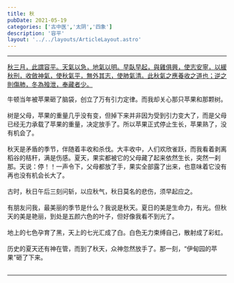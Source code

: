 ```yaml
---
title: 秋
pubDate: 2021-05-19
categories: ['古中医','太阴','四象']
description: '容平'
layout: '../../layouts/ArticleLayout.astro'
---
```



---

<div style="text-decoration: underline;" class="write-vertical-right h-[50%] float-right pb-20 animate-fadein-down">
秋三月，此謂容平。天氣以急，地氣以明。早臥早起，與雞俱興，使志安寧，以緩秋刑，收斂神氣，使秋氣平，無外其志，使肺氣清。此秋氣之應養收之道也；逆之則傷肺，冬為飱泄，奉藏者少。
</div>

牛顿当年被苹果砸了脑袋，创立了万有引力定律。而我却关心那只苹果和那颗树。<br /><br />
树是父母，苹果的重量几乎没有变，但掉下来并非因为受到引力变大了，而是父母已经无力承载了苹果的重量，决定放手了。所以苹果正式停止生长，苹果熟了，没有机会了。<br /><br />
秋天是矛盾的季节，伴随着丰收和杀伐。大丰收中，人们欢欣雀跃，而我看着剥离稻谷的秸秆，满是伤感。夏天，果实都被它的父母藏了起来依然生长，突然一刹那。天说：停！！一声令下，父母都放了手，果实全部露了出来，也意味着它没有再也没有机会长大了。<br /><br />
古时，秋日午后三刻问斩，以应秋气，秋日莫名的悲伤，须早起应之。<br /><br />
有朋友问我，最美丽的季节是什么？我说是秋天。夏日的美是生命力，有光。但秋天的美是艳丽，到处是五颜六色的叶子，但好像我看不到光了。<br /><br />
地上的七色孕育了黑，天上的七光汇成了白。白色无力束缚自己，散射成了彩虹。<br /><br />
历史的夏天还有神在管，而到了秋天，众神忽然放手了。那一刻，“伊甸园的苹果”砸了下来。<br /><br />

---
